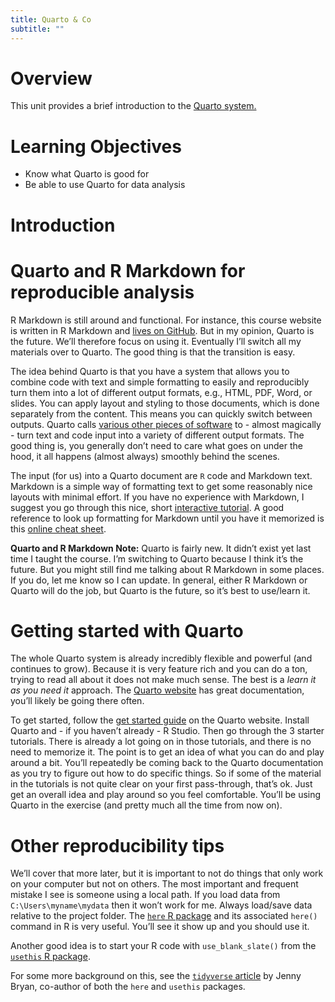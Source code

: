 ```yaml
---
title: Quarto & Co
subtitle: ""
---
```


# Overview

This unit provides a brief introduction to the [Quarto system.](https://quarto.org/)

# Learning Objectives

-   Know what Quarto is good for
-   Be able to use Quarto for data analysis


# Introduction


# Quarto and R Markdown for reproducible analysis


R Markdown is still around and functional. For instance, this course website is written in R Markdown and [lives on GitHub](https://github.com/andreashandel/MADAcourse). But in my opinion, Quarto is the future. We'll therefore focus on using it. Eventually I'll switch all my materials over to Quarto. The good thing is that the transition is easy.

The idea behind Quarto is that you have a system that allows you to combine code with text and simple formatting to easily and reproducibly turn them into a lot of different output formats, e.g., HTML, PDF, Word, or slides. You can apply layout and styling to those documents, which is done separately from the content. This means you can quickly switch between outputs. Quarto calls [various other pieces of software](https://quarto.org/docs/get-started/hello/rstudio.html#how-it-works) to - almost magically - turn text and code input into a variety of different output formats. The good thing is, you generally don't need to care what goes on under the hood, it all happens (almost always) smoothly behind the scenes.

The input (for us) into a Quarto document are `R` code and Markdown text. Markdown is a simple way of formatting text to get some reasonably nice layouts with minimal effort. If you have no experience with Markdown, I suggest you go through this nice, short [interactive tutorial](https://www.markdowntutorial.com/). A good reference to look up formatting for Markdown until you have it memorized is this [online cheat sheet](https://github.com/adam-p/markdown-here/wiki/Markdown-Cheatsheet).

**Quarto and R Markdown Note:** Quarto is fairly new. It didn't exist yet last time I taught the course. I'm switching to Quarto because I think it's the future. But you might still find me talking about R Markdown in some places. If you do, let me know so I can update. In general, either R Markdown or Quarto will do the job, but Quarto is the future, so it's best to use/learn it.

# Getting started with Quarto

The whole Quarto system is already incredibly flexible and powerful (and continues to grow). Because it is very feature rich and you can do a ton, trying to read all about it does not make much sense. The best is a *learn it as you need it* approach. The [Quarto website](https://quarto.org/) has great documentation, you'll likely be going there often.

To get started, follow the [get started guide](https://quarto.org/docs/get-started/) on the Quarto website. Install Quarto and - if you haven't already - R Studio. Then go through the 3 starter tutorials. There is already a lot going on in those tutorials, and there is no need to memorize it. The point is to get an idea of what you can do and play around a bit. You'll repeatedly be coming back to the Quarto documentation as you try to figure out how to do specific things. So if some of the material in the tutorials is not quite clear on your first pass-through, that's ok. Just get an overall idea and play around so you feel comfortable. You'll be using Quarto in the exercise (and pretty much all the time from now on).

<!-- One great thing about R Markdown is that it's well documented. The [R Studio R Markdown site](https://rmarkdown.rstudio.com/) and the [R Markdown book](https://bookdown.org/yihui/rmarkdown/) are great resources. Another good source targeted at scientists is the online book [R Markdown for Scientists](https://rmd4sci.njtierney.com/). RStudio also has an R Markdown cheat sheet in their [collection of very useful cheat sheets](https://www.rstudio.com/resources/cheatsheets/). -->

<!-- Since developing knitr and R Markdown, [Yihui Xie](https://yihui.name/en/) and colleagues have developed several other versions of the tool. There is [bookdown](https://bookdown.org/yihui/bookdown/) which lets you nicely add references and write full books and scientific manuscripts (see the research example in the introductory lesson and a list of books written in bookdown on the [bookdown website](https://bookdown.org/)) and [blogdown](https://bookdown.org/yihui/blogdown/) which lets you make webpages (see e.g. [my group webpage which is done that way](http://handelgroup.uga.edu/)).  -->

<!-- Some good sources that you might want to glimpse at are the chapters in the _Communicate_ section of the [R for Data Science book](http://r4ds.had.co.nz/index.html) and the beginning chapters of the [R Markdown book](https://bookdown.org/yihui/rmarkdown/). There's also the newer [R Markdown Cookbook](https://bookdown.org/yihui/rmarkdown-cookbook/), which is a good _how do I do X_ resource. -->

<!-- Again, you don't need to read these materials in much detail, but if you are new to R Markdown, try to get enough information so you understand what it's all about and how to get started. The way you learn R Markdown is by having a specific task you want to accomplish or a product you want to produce, and then look at various of the above listed documents to figure out how to do it. You'll get plenty of practice throughout this course. project. -->

# Other reproducibility tips

We'll cover that more later, but it is important to not do things that only work on your computer but not on others. The most important and frequent mistake I see is someone using a local path. If you load data from `C:\Users\myname\mydata` then it won't work for me. Always load/save data relative to the project folder. The [`here` R package](https://here.r-lib.org/) and its associated `here()` command in R is very useful. You'll see it show up and you should use it.

Another good idea is to start your R code with `use_blank_slate()` from the [`usethis` R package](https://usethis.r-lib.org/).

For some more background on this, see the [`tidyverse` article](https://www.tidyverse.org/blog/2017/12/workflow-vs-script/) by Jenny Bryan, co-author of both the `here` and `usethis` packages.
